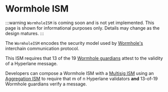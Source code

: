 # Wormhole ISM

:::warning
`WormholeISM` is coming soon and is not yet implemented. This page is shown for informational purposes only. Details may change as the design matures.
:::

The `WormholeISM` encodes the security model used by [Wormhole's](https://wormhole.com/) interchain communication protocol.

This ISM requires that 13 of the 19 [Wormhole guardians](https://wormhole.com/network/#guardians) attest to the validity of a Hyperlane message.

Developers can compose a Wormhole ISM with a [Multisig ISM](../multisig-ISM.mdx) using an [Aggregation ISM](../aggregation-ISM.mdx) to require that m of n Hyperlane validators **and** 13-of-19 Wormhole guardians verify a message.
